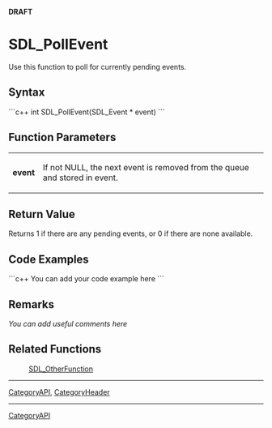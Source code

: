 <!-- pragma section-numbers off -->
<!-- pragma disable-camelcase -->
'''DRAFT'''

= SDL_PollEvent =
Use this function to poll for currently pending events.


== Syntax ==
```c++
int SDL_PollEvent(SDL_Event * event)
```

== Function Parameters ==
{|
|'''event'''
|If not NULL, the next event is removed from the queue and stored in event.
|}

== Return Value ==
Returns 1 if there are any pending events, or 0 if there are none available.

== Code Examples ==
```c++
You can add your code example here
```

== Remarks ==
''You can add useful comments here''

== Related Functions ==
:[[SDL_OtherFunction]]

----
[[CategoryAPI]], [[CategoryHeader]]
----
[[CategoryAPI]]
